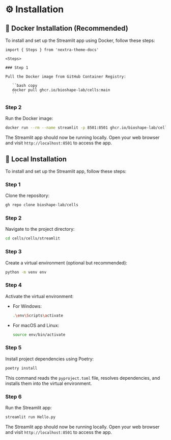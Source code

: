 # ⚙️ Installation


## 🐳 Docker Installation (Recommended)

To install and set up the Streamlit app using Docker, follow these steps:

```
import { Steps } from 'nextra-theme-docs'
 
<Steps>

### Step 1

Pull the Docker image from GitHub Container Registry:

   ``bash copy 
   docker pull ghcr.io/bioshape-lab/cells:main
   ``
```


### Step 2

Run the Docker image:

   ```bash copy
   docker run --rm --name streamlit -p 8501:8501 ghcr.io/bioshape-lab/cells:main
   ```

   The Streamlit app should now be running locally. Open your web browser and visit `http://localhost:8501` to access the app.



</Steps>


## 🐍 Local Installation

To install and set up the Streamlit app, follow these steps:

 
<Steps>
 
### Step 1
 
Clone the repository:

   ```bash copy 
   gh repo clone bioshape-lab/cells
   ```
 
### Step 2
 
Navigate to the project directory:

   ```bash copy
   cd cells/cells/streamlit
   ```

### Step 3

Create a virtual environment (optional but recommended):

   ```bash copy
   python -m venv env
   ```

### Step 4

Activate the virtual environment:

   - For Windows:

     ```bash copy
     .\env\Scripts\activate
     ```

   - For macOS and Linux:

     ```bash copy
     source env/bin/activate
     ```

### Step 5

Install project dependencies using Poetry:

   ```bash copy
   poetry install
   ```

   This command reads the `pyproject.toml` file, resolves dependencies, and installs them into the virtual environment.


### Step 6

Run the Streamlit app:

   ```bash copy
   streamlit run Hello.py
   ```

   The Streamlit app should now be running locally. Open your web browser and visit `http://localhost:8501` to access the app.


 
</Steps>





